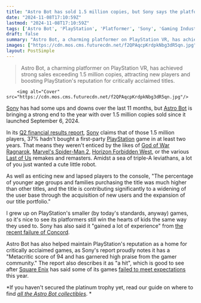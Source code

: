 ```yaml
---
title: "Astro Bot has sold 1.5 million copies, but Sony says the platformer's real strength is grabbing people who didn't care about games like God of War Ragnarok or Marvel's Spider-Man 2"
date: "2024-11-08T17:10:59Z"
lastmod: "2024-11-08T17:10:59Z"
tags: ['Astro Bot', 'PlayStation', 'Platformer', 'Sony', 'Gaming Industry']
draft: false
summary: "Astro Bot, a charming platformer on PlayStation VR, has achieved strong sales exceeding 1.5 million copies, attracting new players and boosting PlayStation's reputation for critically acclaimed titles."
images: ["https://cdn.mos.cms.futurecdn.net/f2QPAqcpKrdpkNbg3dR5qn.jpg"]
layout: PostSimple
---
```

> Astro Bot, a charming platformer on PlayStation VR, has achieved strong sales exceeding 1.5 million copies, attracting new players and boosting PlayStation's reputation for critically acclaimed titles.


        <img alt="Cover" src="https://cdn.mos.cms.futurecdn.net/f2QPAqcpKrdpkNbg3dR5qn.jpg"/>
        
[Sony](https://www.gamesradar.com/tag/sony/) has had some ups and downs over the last 11 months, but [<u>Astro Bot</u>](https://www.gamesradar.com/astro-bot/) is bringing a strong end to the year with over 1.5 million copies sold since it launched September 6, 2024. 

In its [<u>Q2 financial results report</u>](https://www.sony.com/en/SonyInfo/IR/library/presen/er/pdf/24q2_sonyspeech.pdf), [Sony](https://www.gamesradar.com/tag/sony/) claims that of those 1.5 million players, 37% hadn't bought a first-party [PlayStation](https://www.gamesradar.com/platforms/playstation/) game in at least two years. That means they weren't enticed by the likes of [God of War Ragnarok](https://www.gamesradar.com/god-of-war-ragnarok/), [Marvel's Spider-Man 2](https://www.gamesradar.com/marvel-s-spider-man-2/), [Horizon Forbidden West](https://www.gamesradar.com/horizon-forbidden-west/), or the various [Last of Us](https://www.gamesradar.com/the-last-of-us/) remakes and remasters. Amidst a sea of triple-A leviathans, a lot of you just wanted a cute little robot.

As well as enticing new and lapsed players to the console, "The percentage of younger age groups and families purchasing the title was much higher than other titles, and the title is contributing significantly to a widening of the user base through the acquisition of new users and the expansion of our title portfolio."

I grew up on PlayStation's smaller (by today's standards, anyway) games, so it's nice to see its platformers still win the hearts of kids the same way they used to. Sony has also said it "gained a lot of experience" from [the recent failure of Concord](https://www.gamesradar.com/games/fps/sony-leads-say-the-company-gained-a-lot-of-experience-from-concords-failure-and-will-have-to-do-more-user-testing-or-internal-evaluation-in-the-future/).

Astro Bot has also helped maintain PlayStation's reputation as a home for critically acclaimed games, as Sony's report proudly notes it has a "Metacritic score of 94 and has garnered high praise from the gamer community." The report also describes it as "a hit", which is good to see after [Square Enix](https://www.gamesradar.com/tag/square_enix/) has said some of its games [<u>failed to meet expectations</u>](https://www.gamesradar.com/games/final-fantasy/square-enix-admits-it-might-be-cannibalizing-its-own-games-as-multiple-rpgs-including-final-fantasy-7-rebirth-get-hit-with-its-classic-below-expectations-line/) this year.

*If you haven't secured the platinum trophy yet, read our guide on where to find *[<u><em>all the Astro Bot collectibles</em></u>](https://www.gamesradar.com/games/platformer/astro-bot-collectibles-bots-puzzle-pieces-warps/)*. *
        